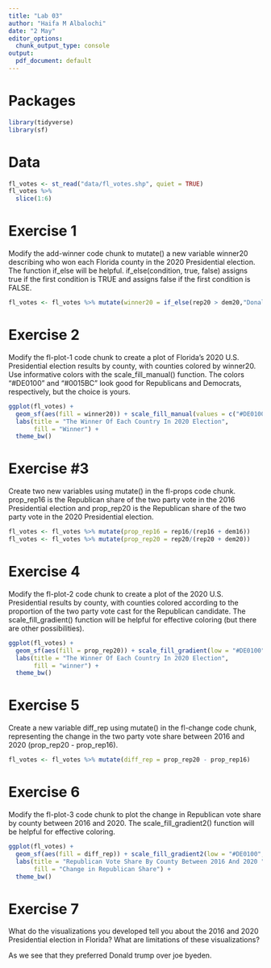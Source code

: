 ```yaml
---
title: "Lab 03"
author: "Haifa M Albalochi"
date: "2 May"
editor_options: 
  chunk_output_type: console
output:
  pdf_document: default
---
```


# Packages

```r
library(tidyverse)
library(sf)
``` 

# Data

```r
fl_votes <- st_read("data/fl_votes.shp", quiet = TRUE)
fl_votes %>%
  slice(1:6)
```


# Exercise 1

Modify the add-winner code chunk to mutate() a new variable winner20 describing who won each Florida county in the 2020 Presidential election. The function if_else will be helpful. if_else(condition, true, false) assigns true if the first condition is TRUE and assigns false if the first condition is FALSE. 

```r
fl_votes <- fl_votes %>% mutate(winner20 = if_else(rep20 > dem20,"Donald Trump","joe Byeden"))
```


# Exercise 2

Modify the fl-plot-1 code chunk to create a plot of Florida’s 2020 U.S. Presidential election results by county, with counties colored by winner20. Use informative colors with the scale_fill_manual() function. The colors “#DE0100” and “#0015BC” look good for Republicans and Democrats, respectively, but the choice is yours. 

```r
ggplot(fl_votes) +
  geom_sf(aes(fill = winner20)) + scale_fill_manual(values = c("#DE0100", "#0015BC")) +
  labs(title = "The Winner Of Each Country In 2020 Election",
       fill = "Winner") + 
  theme_bw() 
```


# Exercise #3

Create two new variables using mutate() in the fl-props code chunk. prop_rep16 is the Republican share of the two party vote in the 2016 Presidential election and prop_rep20 is the Republican share of the two party vote in the 2020 Presidential election. 

```r
fl_votes <- fl_votes %>% mutate(prop_rep16 = rep16/(rep16 + dem16))
fl_votes <- fl_votes %>% mutate(prop_rep20 = rep20/(rep20 + dem20))
```


# Exercise 4

Modify the fl-plot-2 code chunk to create a plot of the 2020 U.S. Presidential results by county, with counties colored according to the proportion of the two party vote cast for the Republican candidate. The scale_fill_gradient() function will be helpful for effective coloring (but there are other possibilities). 

```r
ggplot(fl_votes) +
  geom_sf(aes(fill = prop_rep20)) + scale_fill_gradient(low = "#DE0100", high = "#0015BC")+
  labs(title = "The Winner Of Each Country In 2020 Election",
       fill = "winner") + 
  theme_bw() 
```


# Exercise 5

Create a new variable diff_rep using mutate() in the fl-change code chunk, representing the change in the two party vote share between 2016 and 2020 (prop_rep20 - prop_rep16).

```r
fl_votes <- fl_votes %>% mutate(diff_rep = prop_rep20 - prop_rep16)
```


# Exercise 6

Modify the fl-plot-3 code chunk to plot the change in Republican vote share by county between 2016 and 2020. The scale_fill_gradient2() function will be helpful for effective coloring. 

```r
ggplot(fl_votes) +
  geom_sf(aes(fill = diff_rep)) + scale_fill_gradient2(low = "#DE0100", midpoint = 0, high= "#0015BC")+
  labs(title = "Republican Vote Share By County Between 2016 And 2020 ",
       fill = "Change in Republican Share") + 
  theme_bw() 
```


# Exercise 7

What do the visualizations you developed tell you about the 2016 and 2020 Presidential election in Florida? What are limitations of these visualizations?

As we see that they preferred Donald trump over joe byeden.

